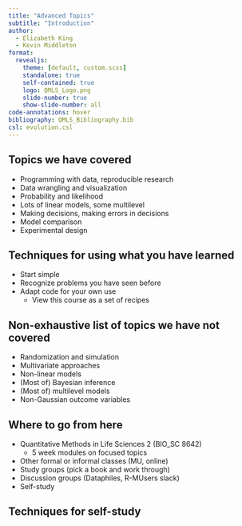 ```yaml
---
title: "Advanced Topics"
subtitle: "Introduction"
author:
  - Elizabeth King
  - Kevin Middleton
format:
  revealjs:
    theme: [default, custom.scss]
    standalone: true
    self-contained: true
    logo: QMLS_Logo.png
    slide-number: true
    show-slide-number: all
code-annotations: hover
bibliography: QMLS_Bibliography.bib
csl: evolution.csl
---
```


## Topics we have covered

- Programming with data, reproducible research
- Data wrangling and visualization
- Probability and likelihood
- Lots of linear models, some multilevel
- Making decisions, making errors in decisions
- Model comparison
- Experimental design


## Techniques for using what you have learned

- Start simple
- Recognize problems you have seen before
- Adapt code for your own use
    - View this course as a set of recipes


## Non-exhaustive list of topics we have not covered

- Randomization and simulation
- Multivariate approaches
- Non-linear models
- (Most of) Bayesian inference
- (Most of) multilevel models
- Non-Gaussian outcome variables


## Where to go from here

- Quantitative Methods in Life Sciences 2 (BIO_SC 8642)
    - 5 week modules on focused topics
- Other formal or informal classes (MU, online)
- Study groups (pick a book and work through)
- Discussion groups (Dataphiles, R-MUsers slack)
- Self-study


## Techniques for self-study

